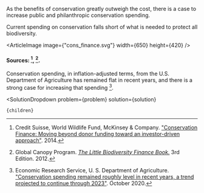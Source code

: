 

As the benefits of conservation greatly outweigh the cost, there is a case to increase public and philanthropic conservation spending.

Current spending on conservation falls short of what is needed to protect all biodiversity.

<ArticleImage image={"cons_finance.svg"} width={650} height={420} />
#### Sources: [^"12"], [^"19"].

Conservation spending, in inflation-adjusted terms, from the U.S. Department of Agriculture has remained flat in recent years, and there is a strong case for increasing that spending [^"15"].

[^"12"]: Credit Suisse, World Wildlife Fund, McKinsey & Company. ["Conservation Finance: Moving beyond donor funding toward an investor-driven approach"](https://www.cbd.int/financial/privatesector/g-private-wwf.pdf). 2014.

[^"15"]: Economic Research Service, U. S. Department of Agriculture. ["Conservation spending remained roughly level in recent years, a trend projected to continue through 2023"](https://www.ers.usda.gov/data-products/chart-gallery/gallery/chart-detail/?chartId=99510). October 2020.

[^"19"]: Global Canopy Program. [*The Little Biodiversity Finance Book.*](https://www.globalcanopy.org/insights/publication/the-little-biodiversity-finance-book-3rd-edition-2012/) 3rd Edition. 2012.

  <SolutionDropdown 
    problem={problem} 
    solution={solution}
  >
    {children}
  </SolutionDropdown>